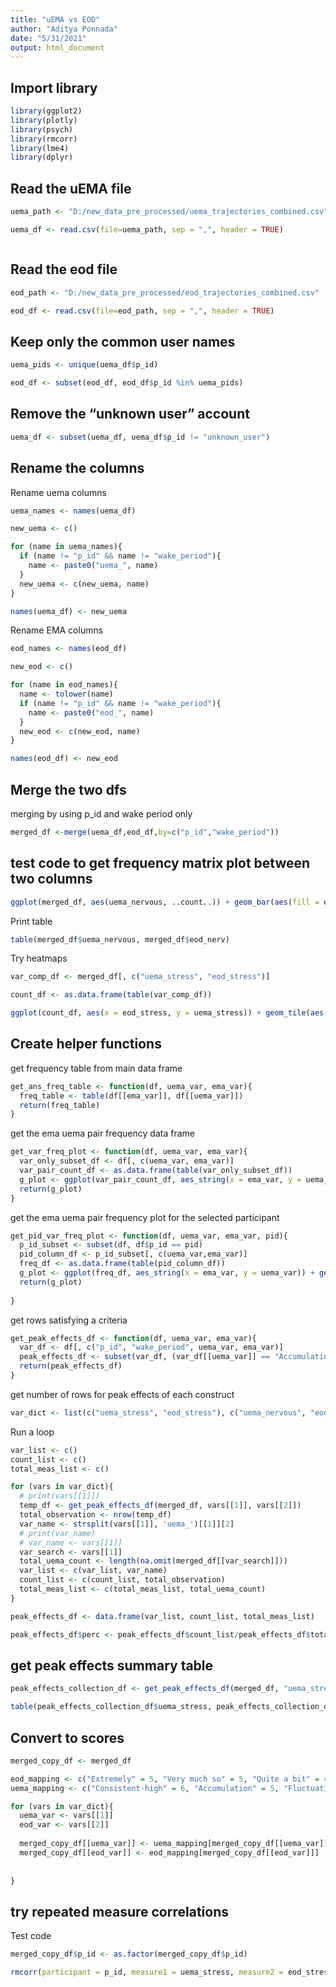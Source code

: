 ```yaml
---
title: "uEMA vs EOD"
author: "Aditya Ponnada"
date: "5/31/2021"
output: html_document
---
```


## Import library
```r
library(ggplot2)
library(plotly)
library(psych)
library(rmcorr)
library(lme4)
library(dplyr)
```

## Read the uEMA file
```r

uema_path <- "D:/new_data_pre_processed/uema_trajectories_combined.csv"

uema_df <- read.csv(file=uema_path, sep = ",", header = TRUE)



```

## Read the eod file
```r

eod_path <- "D:/new_data_pre_processed/eod_trajectories_combined.csv"

eod_df <- read.csv(file=eod_path, sep = ",", header = TRUE)

```

## Keep only the common user names
```r

uema_pids <- unique(uema_df$p_id)

eod_df <- subset(eod_df, eod_df$p_id %in% uema_pids)

```

## Remove the "unknown user" account
```r

uema_df <- subset(uema_df, uema_df$p_id != "unknown_user")

```

## Rename the columns

Rename uema columns
```r

uema_names <- names(uema_df)

new_uema <- c()

for (name in uema_names){
  if (name != "p_id" && name != "wake_period"){
    name <- paste0("uema_", name)
  }
  new_uema <- c(new_uema, name)
}

names(uema_df) <- new_uema

```

Rename EMA columns
```r

eod_names <- names(eod_df)

new_eod <- c()

for (name in eod_names){
  name <- tolower(name)
  if (name != "p_id" && name != "wake_period"){
    name <- paste0("eod_", name)
  }
  new_eod <- c(new_eod, name)
}

names(eod_df) <- new_eod

```

## Merge the two dfs
merging by using p_id and wake period only
```r

merged_df <-merge(uema_df,eod_df,by=c("p_id","wake_period")) 

```


## test code to get frequency matrix plot between two columns
```r

ggplot(merged_df, aes(uema_nervous, ..count..)) + geom_bar(aes(fill = eod_nerv), position = "dodge")

```

Print table
```r
table(merged_df$uema_nervous, merged_df$eod_nerv)
```

Try heatmaps
```r
var_comp_df <- merged_df[, c("uema_stress", "eod_stress")]

count_df <- as.data.frame(table(var_comp_df))

ggplot(count_df, aes(x = eod_stress, y = uema_stress)) + geom_tile(aes(fill = Freq)) + scale_fill_gradient(name = 'Frequency', low = 'white', high = 'black') + theme(axis.title.y = element_blank())

```

## Create helper functions
get frequency table from main data frame

```r
get_ans_freq_table <- function(df, uema_var, ema_var){
  freq_table <- table(df[[ema_var]], df[[uema_var]])
  return(freq_table)
}
```

get the ema uema pair frequency data frame
```r

get_var_freq_plot <- function(df, uema_var, ema_var){
  var_only_subset_df <- df[, c(uema_var, ema_var)]
  var_pair_count_df <- as.data.frame(table(var_only_subset_df))
  g_plot <- ggplot(var_pair_count_df, aes_string(x = ema_var, y = uema_var)) + geom_tile(aes(fill = Freq)) + scale_fill_gradient(name = 'Frequency', low = 'white', high = 'black') + theme(axis.title.y = element_blank()) + ggtitle(paste0(uema_var, " and ", ema_var))
  return(g_plot)
}

```

get the ema uema pair frequency plot for the selected participant
```r

get_pid_var_freq_plot <- function(df, uema_var, ema_var, pid){
  p_id_subset <- subset(df, df$p_id == pid)
  pid_column_df <- p_id_subset[, c(uema_var,ema_var)]
  freq_df <- as.data.frame(table(pid_column_df))
  g_plot <- ggplot(freq_df, aes_string(x = ema_var, y = uema_var)) + geom_tile(aes(fill = Freq)) + scale_fill_gradient(name = 'Frequency', low = 'white', high = 'black') + theme(axis.title.y = element_blank()) + ggtitle(pid)
  return(g_plot)
  
}

```

get rows satisfying a criteria
```r

get_peak_effects_df <- function(df, uema_var, ema_var){
  var_df <- df[, c("p_id", "wake_period", uema_var, ema_var)]
  peak_effects_df <- subset(var_df, (var_df[[uema_var]] == "Accumulation" | var_df[[uema_var]] == "Fluctuating" | var_df[[uema_var]] == "Dissipation") & (var_df[[ema_var]] == "Extremely" | var_df[[ema_var]] == "Quite a bit"))
  return(peak_effects_df)
}

```

get number of rows for peak effects of each construct

```r
var_dict <- list(c("uema_stress", "eod_stress"), c("uema_nervous", "eod_nerv"), c("uema_tense", "eod_ten"), c("uema_happy", "eod_happ"), c("uema_fatigue", "eod_fatig"), c("uema_relax", "eod_rel"), c("uema_sad", "eod_sad"), c("uema_focus", "eod_foc"), c("uema_control", "eod_resist"))

```

Run a loop
```r

var_list <- c()
count_list <- c()
total_meas_list <- c()

for (vars in var_dict){
  # print(vars[[1]])
  temp_df <- get_peak_effects_df(merged_df, vars[[1]], vars[[2]])
  total_observation <- nrow(temp_df)
  var_name <- strsplit(vars[[1]], 'uema_')[[1]][2]
  # print(var_name)
  # var_name <- vars[[1]]
  var_search <- vars[[1]]
  total_uema_count <- length(na.omit(merged_df[[var_search]]))
  var_list <- c(var_list, var_name)
  count_list <- c(count_list, total_observation)
  total_meas_list <- c(total_meas_list, total_uema_count)
}

peak_effects_df <- data.frame(var_list, count_list, total_meas_list)

peak_effects_df$perc <- peak_effects_df$count_list/peak_effects_df$total_meas_list

```


## get peak effects summary table
```r
peak_effects_collection_df <- get_peak_effects_df(merged_df, "uema_stress", "eod_stress")

table(peak_effects_collection_df$uema_stress, peak_effects_collection_df$eod_stress)

```

## Convert to scores
```r
merged_copy_df <- merged_df

eod_mapping <- c("Extremely" = 5, "Very much so" = 5, "Quite a bit" = 4, "Moderately" = 3, "A little" = 2, "Not at all" = 1)
uema_mapping <- c("Consistent-high" = 6, "Accumulation" = 5, "Fluctuating" = 4, "Consistent-medium" = 3, "Dissipation" = 2, "Consistent-low" = 1)

for (vars in var_dict){
  uema_var <- vars[[1]]
  eod_var <- vars[[2]]
  
  merged_copy_df[[uema_var]] <- uema_mapping[merged_copy_df[[uema_var]]]
  merged_copy_df[[eod_var]] <- eod_mapping[merged_copy_df[[eod_var]]]
  
  
}

```

## try repeated measure correlations
Test code
```r

merged_copy_df$p_id <- as.factor(merged_copy_df$p_id)

rmcorr(participant = p_id, measure1 = uema_stress, measure2 = eod_stress, dataset = merged_copy_df)
```

